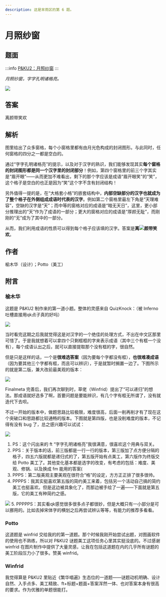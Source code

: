 ```yaml
---
description: 这是芈雨区的第 6 题。
---
```


# 月照纱窗

## 题面

:::info
[P&KU2：月照纱窗](https://pnku2.pkupuzzle.art/#/game/miyu/prob_06)
:::

_月照纱窗，字字孔明诸格亮。_

![](./06-yue-zhao-sha-chuang.assets/image_1.webp)

## 答案

离颜带笑欢

## 解析

图里给出了众多窗格，每个小窗格里都有由月光色构成的封闭图形。与此同时，任何窗格的四分之一都是空白的。

通过“字字孔明诸格亮”的提示，以及对于汉字的熟识，我们能够发现其实**每个窗格的封闭图形都是同一个汉字里的封闭部分**！例如，第四个窗格里的前三个字其实是“眉开眼”——从而更加不难看出，剩下的那个字应该是成语“眉开眼笑”的“笑”，这个格子是空白的也正是因为“笑”这个字不含有封闭结构！

另外值得一提的是，在“大格套小格”的嵌套结构中，**内部空缺部分的汉字也就成为了整个格子在外侧组成成语时代表的汉字**。例如第二个窗格里最左下角是“天理难容”，空缺的汉字是“天”；而中等的窗格对应的成语是“暗无天日”，这里，更小部分推理出的“天”作为了成语的一部分；更大的窗格对应的成语是“厚颜无耻”，而刚刚的“无”成为了其中的一部分。

从而，我们利用成语的性质可以得到每个格子应该填的汉字。答案是**离**![](./06-yue-zhao-sha-chuang.assets/image_7.webp)**颜带笑欢**。

## 作者

榆木华（设计）；Potto（美工）

## 附言

### 榆木华

这题是 P&KU2 制作来的第一道小题。整体的灵感来自 QuizKnock：（被 Inferno 吐槽直接用qk点子真的好吗）

![](./06-yue-zhao-sha-chuang.assets/image_2.webp)

当时看完这期之后我就觉得这是对汉字的一个绝佳的处理方式，不出在中文区那里可惜了。于是我就想着可以拿四个只剩框框的字来表示成语（其中三个有框一个没有），每个成语认出之后，就可以直接提取那个没有框的字，很自然。

但是只是这样的话，一个是**很难选答案**（因为要每个字都没有框），**也很难凑成语**（因为要其他三个字都有框，而且可以辨识），于是就暂时搁置一边了。下图所示的就是第二版，兼大改前最美观的版本：

![](./06-yue-zhao-sha-chuang.assets/image_3.webp)

Finalmeta 完善后，我们再次聊到时，草佬（Winfrid）提出了“可以递归”的想法。那成语就好选多了啊，首要问题是要能辨识，有几个字有框无所谓了，没有就迭代下去呗。

不过一开始的版本中，做题思路比较极限，难度很高，后面一削再削才有了现在这个突破口和思路都比较通畅的版本。下图就是第四版，也是没削难度的版本，不记得有没有 bug 了，总之感兴趣可以试试：

![](./06-yue-zhao-sha-chuang.assets/image_4.webp)

1. PS：这个闪出来的 ft “字字孔明诸格亮”我很满意，很喜欢这个用典与双关。
2. PPS：关于版本的话，前三版都是一行一行的版本，第三版加了点方便分隔的格子，四五六版就都是递归式的了，第五版开始有点美工，第六版作为终版交给 Potto 美工了。其他变化基本都是选字的改变，有考虑的包括：难度、美观、修锅、以及换成 fm 能用的答案(
3. PPPS：第二版美观主要美观在很符合“格”的设定，方方正正排了很多很帅。
4. PPPPS：我其实挺喜欢第五版的简约美工来着，包括另一个活动自己搞的简约美工也挺喜欢。但是这边被具象化了，而那边被手绘了一遍——下面就是第五版，它的美工有种简约之感。

![](./06-yue-zhao-sha-chuang.assets/image_5.webp) 5. PPPPPS：其实看qk感觉很多很多点子都很妙，但是大概只有一小部分是可以挪用的。比如去掉宋体字的横划之后再尝试辨认等等，有能力的推荐多看看。

### Potto

这道题是 winfrid 交给我的的第一道题。那个时候我刚开始尝试出题，对图画软件的使用也不熟练，所以对 P&KU2 谜题美工这项任务心里其实挺没底的。不过感谢 winfrid 在图片制作中提供了大量灵感，让我在包括这道题在内的几乎所有谜题的美工阶段压力小了很多。赞美 winfrid。

### Winfrid

我觉得算是 P&KU2 里贴近《繁华唱遍》生态位的一道题——谜题动机明确、设计自然、入手点多、美工精致、ft+标题+题面+答案浑然一体、也对答案本身有很高的要求。作为优雅的单题很能打。

